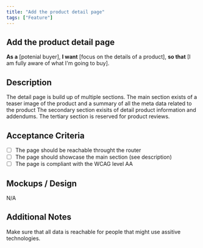 ```yaml
---
title: "Add the product detail page"
tags: ["Feature"]
---
```


## Add the product detail page

**As a** [potenial buyer],
**I want** [focus on the details of a product],
**so that** [I am fully aware of what I'm going to buy].

## Description

The detail page is build up of multiple sections.
The main section exists of a teaser image of the product and a summary of all the meta data related to the product
The secondary section exisits of detail product information and addendums.
The tertiary section is reserved for product reviews.

## Acceptance Criteria

- [ ] The page should be reachable throught the router
- [ ] The page should showcase the main section (see description)
- [ ] The page is compliant with the WCAG level AA

## Mockups / Design

N/A

## Additional Notes

Make sure that all data is reachable for people that might use assitive technologies.
